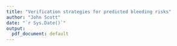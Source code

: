 ```yaml
---
title: "Verification strategies for predicted bleeding risks"
author: "John Scott"
date: "`r Sys.Date()`"
output:
  pdf_document: default
---
```



